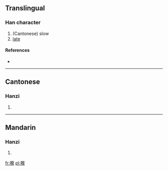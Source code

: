 ==Translingual==

===Han character===
{{Han char|rn=30|rad=口|as=15|sn=18|four=|canj=口戈木手 (RIDQ)}}

# (Cantonese) slow
# [[late]]

====References====
* {{Han ref|kx=0213.171|hdz=10700.141|uh=56A4|ud=22180}}

----

==Cantonese==

===Hanzi===
{{yue-hanzi|jyut=|y=mo1}}

# {{defn|lang=yue|sort=口15}}

----

==Mandarin==

===Hanzi===
{{cmn-hanzi|pin=[[mó]] ([[mo2]]), [[pó]] ([[po2]])|wg=mo<sup>2</sup>, p'o<sup>2</sup>}}

# {{defn|lang=cmn|sort=口15}}

[[fr:嚤]]
[[pl:嚤]]